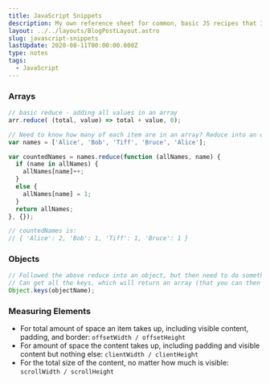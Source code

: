 ```yaml
---
title: JavaScript Snippets
description: My own reference sheet for common, basic JS recipes that I use and/or need to look up often
layout: ../../layouts/BlogPostLayout.astro
slug: javascript-snippets
lastUpdate: 2020-08-11T00:00:00.000Z
type: notes
tags:
  - JavaScript
---
```


### Arrays

```js
// basic reduce - adding all values in an array
arr.reduce( (total, value) => total + value, 0);

// Need to know how many of each item are in an array? Reduce into an object:
var names = ['Alice', 'Bob', 'Tiff', 'Bruce', 'Alice'];

var countedNames = names.reduce(function (allNames, name) {
  if (name in allNames) {
    allNames[name]++;
  }
  else {
    allNames[name] = 1;
  }
  return allNames;
}, {});

// countedNames is:
// { 'Alice': 2, 'Bob': 1, 'Tiff': 1, 'Bruce': 1 }
```

### Objects

```js
// Followed the above reduce into an object, but then need to do something with the values?
// Can get all the keys, which will return an array (that you can then loop over)
Object.keys(objectName);
```

### Measuring Elements
- For total amount of space an item takes up, including visible content, padding, and border: `offsetWidth / offsetHeight`
- For amount of space the content takes up, including padding and visible content but nothing else: `clientWidth / clientHeight`
- For the total size of the content, no matter how much is visible: `scrollWidth / scrollHeight`